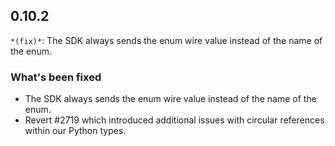 ## 0.10.2
`*(fix)*`: The SDK always sends the enum wire value instead of the name of the enum.

### What's been fixed
- The SDK always sends the enum wire value instead of the name of the enum.
- Revert #2719 which introduced additional issues with circular references within our Python types.

